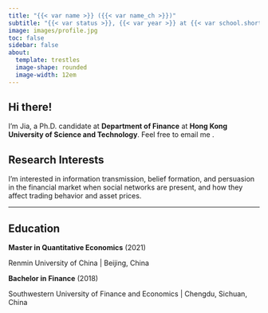 ```yaml
---
title: "{{< var name >}} ({{< var name_ch >}})"
subtitle: "{{< var status >}}, {{< var year >}} at {{< var school.short >}}"
image: images/profile.jpg
toc: false
sidebar: false
about: 
  template: trestles
  image-shape: rounded
  image-width: 12em
---
```


## Hi there!

I'm Jia, a Ph.D. candidate at **Department of Finance** at **Hong Kong University of Science and Technology**. Feel free to email me <a href="mailto:{{< var email >}}" title="{{< var email >}}"><i class="fa-solid fa-envelope"></i></a>.

## Research Interests

I'm interested in information transmission, belief formation, and persuasion in the financial market when social networks are present, and how they affect trading behavior and asset prices.

------------------------------------------------------------------------

## Education

**Master in Quantitative Economics** (2021)

Renmin University of China \| Beijing, China

**Bachelor in Finance** (2018)

Southwestern University of Finance and Economics \| Chengdu, Sichuan, China

<br> <br>

<!-- ::: {#pageview style="width: 300px"} -->
<!-- ```{=html} -->
<!-- <script type="text/javascript" id="clustrmaps" src="//clustrmaps.com/map_v2.js?d=jF46KhlKkjUoYQnnmFfIvqFAysNooQSDIFtzf22qtuM&cl=ffffff&w=a"></script> -->
<!-- ``` -->
<!-- ::: -->
